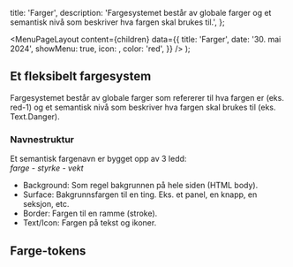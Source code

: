 

  title: 'Farger',
  description:
    'Fargesystemet består av globale farger og et semantisk nivå som beskriver hva fargen skal brukes til.',
};

  <MenuPageLayout
    content={children}
    data={{
      title: 'Farger',
      date: '30. mai 2024',
      showMenu: true,
      icon: <PaletteIcon />,
      color: 'red',
    }}
  />
);

## Et fleksibelt fargesystem

Fargesystemet består av globale farger som refererer til hva fargen er (eks. red-1) og et semantisk nivå som beskriver hva fargen skal brukes til (eks. Text.Danger).

### Navnestruktur

Et semantisk fargenavn er bygget opp av 3 ledd: <br/>
_farge - styrke - vekt_ <br/>

- Background: Som regel bakgrunnen på hele siden (HTML body).
- Surface: Bakgrunnsfargen til en ting. Eks. et panel, en knapp, en seksjon, etc.
- Border: Fargen til en ramme (stroke).
- Text/Icon: Fargen på tekst og ikoner.

## Farge-tokens

<TokenList
  type='color'
  showThemePicker={true}
  showModeSwitcher={true}
/>
